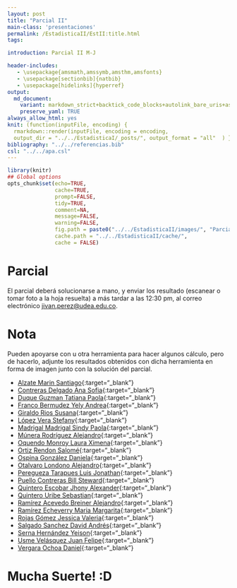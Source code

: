 ```yaml
---
layout: post
title: "Parcial II"
main-class: 'presentaciones'
permalink: /EstadisticaII/EstII:title.html
tags:

introduction: Parcial II M-J

header-includes:
   - \usepackage{amsmath,amssymb,amsthm,amsfonts}
   - \usepackage[sectionbib]{natbib}
   - \usepackage[hidelinks]{hyperref}
output:
  md_document:
    variant: markdown_strict+backtick_code_blocks+autolink_bare_uris+ascii_identifiers+tex_math_single_backslash
    preserve_yaml: TRUE
always_allow_html: yes   
knit: (function(inputFile, encoding) {
  rmarkdown::render(inputFile, encoding = encoding,
  output_dir = "../../EstadisticaI/_posts/", output_format = "all"  ) })
bibliography: "../../referencias.bib"
csl: "../../apa.csl"
---
```


```r
library(knitr)
## Global options
opts_chunk$set(echo=TRUE,
               cache=TRUE,
               prompt=FALSE,
               tidy=TRUE,
               comment=NA,
               message=FALSE,
               warning=FALSE,
               fig.path = paste0("../../EstadisticaII/images/", "ParcialII"),
               cache.path = "../../EstadisticaII/cache/",
               cache = FALSE)
```

# Parcial
El parcial deberá solucionarse a mano, y enviar los resultado (escanear o tomar foto a la hoja resuelta) a más tardar a las 12:30 pm, al correo electrónico <a target="_blank" href="mailto:jivan.perez@udea.edu.co"> jivan.perez@udea.edu.co</a>. 

# Nota
Pueden apoyarse con \texttt{R} u otra herramienta para hacer algunos cálculo, pero de hacerlo, adjunte los resultados obtenidos con dicha herramienta en forma de imagen junto con la solución del parcial.

* [Alzate Marin Santiago](https://github.com/jiperezga/jiperezga.github.io/raw/master/Dataset/Parcial/P1020482090.pdf){:target="_blank"}
* [Contreras Delgado Ana Sofia](https://github.com/jiperezga/jiperezga.github.io/raw/master/Dataset/Parcial/P1193407590.pdf){:target="_blank"}
* [Duque Guzman Tatiana Paola](https://github.com/jiperezga/jiperezga.github.io/raw/master/Dataset/Parcial/P1036424834.pdf){:target="_blank"}
* [Franco Bermudez Yely Andrea](https://github.com/jiperezga/jiperezga.github.io/raw/master/Dataset/Parcial/P1040183888.pdf){:target="_blank"}
* [Giraldo Rios Susana](https://github.com/jiperezga/jiperezga.github.io/raw/master/Dataset/Parcial/P1001237348.pdf){:target="_blank"}
* [López Vera Stefany](https://github.com/jiperezga/jiperezga.github.io/raw/master/Dataset/Parcial/P1000438290.pdf){:target="_blank"}
* [Madrigal Madrigal Sindy Paola](https://github.com/jiperezga/jiperezga.github.io/raw/master/Dataset/Parcial/P1152195041.pdf){:target="_blank"}
* [Múnera Rodríguez Alejandro](https://github.com/jiperezga/jiperezga.github.io/raw/master/Dataset/Parcial/P1017236680.pdf){:target="_blank"}
* [Oquendo Monroy Laura Ximena](https://github.com/jiperezga/jiperezga.github.io/raw/master/Dataset/Parcial/P1192921900.pdf){:target="_blank"}
* [Ortiz Rendon Salomé](https://github.com/jiperezga/jiperezga.github.io/raw/master/Dataset/Parcial/P1000893891.pdf){:target="_blank"}
* [Ospina González Daniela](https://github.com/jiperezga/jiperezga.github.io/raw/master/Dataset/Parcial/P1000794438.pdf){:target="_blank"}
* [Otalvaro Londono Alejandro](https://github.com/jiperezga/jiperezga.github.io/raw/master/Dataset/Parcial/P1214728316.pdf){:target="_blank"}
* [Peregueza Tarapues Luis Jonathan](https://github.com/jiperezga/jiperezga.github.io/raw/master/Dataset/Parcial/P1214748083.pdf){:target="_blank"}
* [Puello Contreras Bill Steward](https://github.com/jiperezga/jiperezga.github.io/raw/master/Dataset/Parcial/P1007270301.pdf){:target="_blank"}
* [Quintero Escobar Jhony Alexander](https://github.com/jiperezga/jiperezga.github.io/raw/master/Dataset/Parcial/P1193547703.pdf){:target="_blank"}
* [Quintero Uribe Sebastian](https://github.com/jiperezga/jiperezga.github.io/raw/master/Dataset/Parcial/P1001361969.pdf){:target="_blank"}
* [Ramírez Acevedo Breiner Alejandro](https://github.com/jiperezga/jiperezga.github.io/raw/master/Dataset/Parcial/P1152716812.pdf){:target="_blank"}
* [Ramírez Echeverry Maria Margarita](https://github.com/jiperezga/jiperezga.github.io/raw/master/Dataset/Parcial/P1017256589.pdf){:target="_blank"}
* [Rojas Gómez Jessica Valeria](https://github.com/jiperezga/jiperezga.github.io/raw/master/Dataset/Parcial/P1036641825.pdf){:target="_blank"}
* [Salgado Sanchez David Andrés](https://github.com/jiperezga/jiperezga.github.io/raw/master/Dataset/Parcial/P1000547785.pdf){:target="_blank"}
* [Serna Hernández Yeison](https://github.com/jiperezga/jiperezga.github.io/raw/master/Dataset/Parcial/P1000098963.pdf){:target="_blank"}
* [Usme Velásquez Juan Felipe](https://github.com/jiperezga/jiperezga.github.io/raw/master/Dataset/Parcial/P1214739875.pdf){:target="_blank"}
* [Vergara Ochoa Daniel](https://github.com/jiperezga/jiperezga.github.io/raw/master/Dataset/Parcial/P1037642829.pdf){:target="_blank"}


<h1> Mucha Suerte! :D </h1>

